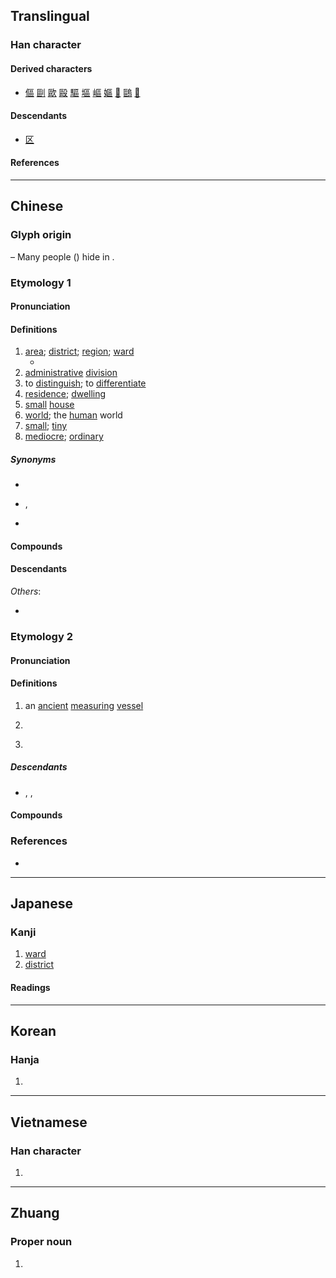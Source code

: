{{also|区}}
{{character info}}
==Translingual==
{{ja-forms|[[区]]|[[区]]|區}}

===Han character===
{{Han char|rn=23|rad=匸|as=09|sn=11|four=71716|canj=SRRR|ids=⿷匚品(GJKV),⿷匸品(HT)}}

====Derived characters====
* [[傴]] [[剾]] [[歐]] [[毆]] [[驅]] [[塸]] [[嶇]] [[嫗]] [[𠥷]] [[𠥹]] [[𠥺]]

====Descendants====
* [[区]]

====References====
{{Han ref|kx=0155.130|dkj=02691|dj=0348.010|hdz=10087.100|uh=5340}}

----

==Chinese==
{{zh-forms|s=区}}

===Glyph origin===
{{Han etym}}
{{Han compound|匸|品|t2=three men|ls=ic}} – Many people ({{zh-l|*品}}) hide in {{zh-l|*匸}}.

===Etymology 1===

====Pronunciation====
{{zh-pron
|m=qū
|m-s=
|dg=чү1
|c=keoi1
|c-t=kui1
|g=qy1
|h=pfs=khî;gd=ki1
|j=qy1
|mb=kṳ́
|md=kṳ̆
|mn=xm,qz,jj,tw:khu/zz:khi
|mn-t=ku1
|w=1qy
|x=qy1
|mc=1
|oc=n,2
|ma=Zh-qu.ogg
|mna=Taiwanese-The_Vowel_u.ogg
|cat=n,a,v,pn
}}

====Definitions====
{{zh-hanzi}}

# [[area]]; [[district]]; [[region]]; [[ward]]
#* {{quote-book
|en
|year=1996
|last=Marsh
|first=Robert M.
|chapter=Solidarity with Extended Kin
|title=The Great Transformation: Social Change in Taipei, Taiwan Since the 1960s
|url=https://archive.org/details/greattransformat0000mars/
|publisher={{w|M.E. Sharpe}}
|ISBN=1-56324-788-7
|LCCN=96-6317
|OCLC=925201650
|pages=149-150
|pageurl=https://archive.org/details/greattransformat0000mars/page/150/
|text=We know the “ethnic” distribution between Taiwanese and mainland Chinese households in each district ('''''ch’ü''''') of Taipei. In 1963, the percent of Taiwanese households varied from only 28.8% in Taan district to 86% in Chiencheng district. In 1991, Taan again had the lowest percent of Taiwanese households (63%) and Tatung the highest (86%).
|brackets=on}}
# [[administrative]] [[division]]
# to [[distinguish]]; to [[differentiate]]
# [[residence]]; [[dwelling]]
# [[small]] [[house]]
# [[world]]; the [[human]] world
# [[small]]; [[tiny]]
# [[mediocre]]; [[ordinary]]

=====Synonyms=====
* {{sense|area}}
{{zh-syn-saurus|地帶}}
* {{sense|administrative division}} {{zh-l|區劃}}, {{zh-l|行政區劃}}
* {{sense|to distinguish}}
{{zh-syn-saurus|區分}}

====Compounds====
{{zh-der|區運會|工業區|北區|區段|園區|保稅區|地區方言|區劃|區分|市區|中選區|外流區|大行政區|分區|專區|大陸地區|南極地區|中立區|區處|亞太地區|區域變質|區區|城區|住宅區|大都會區|力濟九區|區落|大學區|山區|北極地區|區宇|區間車|中區|區夏|專業區|大選區|八區|地區|交流區|學區|工業區位|區隔|工業園區|工區|區域網路|六區|小選區|寰區|區運|加工區|中心區|奧區|大湖區|區域聯防|區段徵收|區域計畫|團管區|商業區|內流區|保護區|區宇一清|區田|區域|區別|區公所|區中緣|市場區隔|區間|林區|模範區|新社區|社區|時區|擊球區|淺海區|權能區分|磁區|戰區|東區|文化區|空中禁區|災區|科學園區|疫區|禁區|社區電臺|社區電視|社區資源|社區發展|社區意識|示範社區|礦區|碇泊區|特區|游擊區|眷區|海區|核心區|標準時區|產區|營區|社區服務|校區|牧區|淪陷區|灌區|警備區|行政區|軍區|論壇區|都會區|警勤區|經濟特區|郊區|自治區|解放區|首善之區|考區|雷區|霍亂疫區|貿易區|賽區|討論區|貧民區|鹽區|聊天區|緩衝區|選舉區|邊區|集水區|風景區|管制區域|集選區|郵遞區號|臺灣地區|防區|非軍事區|非核武區|負壺灌區|選區|農業區|開發區|管區|鬧區|鄉村社區|行政區畫|轄區|罰球區域|黑區媽區|政區|區字框|新區|區旗}}

====Descendants====
{{CJKV||s=区|く|구|khu}}
''Others'':
* {{desc|za|bor=1|gih}}

===Etymology 2===

====Pronunciation====
{{zh-pron
|m=ōu
|c=au1
|h=pfs=ô;gd=êu1
|mn=xm,zz,tw:o͘/qz:io/xm,qz,zz:au
|mn_note=au - surname
|mn-t=ao1
|w=1eu
|mc=2
|oc=1,1
|cat=n,cls,pn
}}

====Definitions====
{{zh-hanzi}}

# {{lb|zh|historical}} an [[ancient]] [[measuring]] [[vessel]]
# {{lb|zh|historical}} {{zh-classifier|the amount measured by one ''ou''}}
# {{surname|zh}}

=====Descendants=====
* {{desc|en|Ou|bor=1}}, {{l|en|Au}}, {{l|en|Aw}}

====Compounds====
{{zh-der|fold=1|區脫|區蓋|區莊}}

===References===
* {{R:yue:Hanzi}}

{{zh-cat|Administrative divisions|Elementary}}

----

==Japanese==
{{ja-kanji forms|区|區}}

===Kanji===
{{ja-kanji|grade=|rs=匸09|shin=区}}

# [[ward]]
# [[district]]

====Readings====
{{ja-readings
|goon=う, く
|kanon=おう, く
|on=きゅう<きう, こう
}}

----

==Korean==

===Hanja===
{{ko-hanja|구역|구}}

# {{hanja form of|구|[[area]]; [[district]]; [[region]]; [[ward]]}}

----

==Vietnamese==

===Han character===
{{vi-readings|reading=[[khu]], [[khù]], [[au]], [[âu]]|rs=匸09}}

# {{rfdef|vi|sort=匸09}}

----

==Zhuang==

===Proper noun===
{{za-head|proper noun}}

# {{za-sawndip form of|gih}}